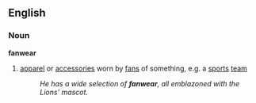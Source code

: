 ==English==
===Noun===
'''fanwear'''
# [[apparel]] or [[accessories]] worn by [[fan]]s of something, e.g. a [[sports]] [[team]]
#:''He has a wide selection of '''fanwear''', all emblazoned with the Lions' mascot.''